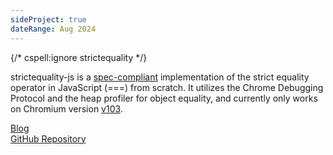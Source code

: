 ```yaml
---
sideProject: true
dateRange: Aug 2024
---
```

{/* cspell:ignore strictequality */}

strictequality-js is a [spec-compliant](https://tc39.es/ecma262/multipage/abstract-operations.html#sec-isstrictlyequal) implementation of the strict equality operator in JavaScript (===) from scratch. It utilizes the Chrome Debugging Protocol and the heap profiler for object equality, and currently only works on Chromium version [v103](https://commondatastorage.googleapis.com/chromium-browser-snapshots/index.html?prefix=Mac_Arm/1002918/).

[Blog](/blog/implementing-strict-equality-in-javascript-from-scratch/) \
[GitHub Repository](https://github.com/ArhanChaudhary/strictequality-js)
